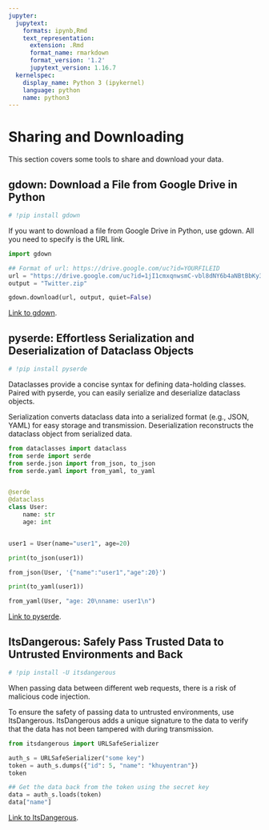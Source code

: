 ```yaml
---
jupyter:
  jupytext:
    formats: ipynb,Rmd
    text_representation:
      extension: .Rmd
      format_name: rmarkdown
      format_version: '1.2'
      jupytext_version: 1.16.7
  kernelspec:
    display_name: Python 3 (ipykernel)
    language: python
    name: python3
---
```


# Sharing and Downloading


This section covers some tools to share and download your data.


## gdown: Download a File from Google Drive in Python

```python
# !pip install gdown 
```

If you want to download a file from Google Drive in Python, use gdown. All you need to specify is the URL link.

```python
import gdown

## Format of url: https://drive.google.com/uc?id=YOURFILEID
url = "https://drive.google.com/uc?id=1jI1cmxqnwsmC-vbl8dNY6b4aNBtBbKy3"
output = "Twitter.zip"

gdown.download(url, output, quiet=False)
```

[Link to gdown](https://pypi.org/project/gdown/).


## pyserde: Effortless Serialization and Deserialization of Dataclass Objects

```python
# !pip install pyserde
```

Dataclasses provide a concise syntax for defining data-holding classes. Paired with pyserde, you can easily serialize and deserialize dataclass objects. 

Serialization converts dataclass data into a serialized format (e.g., JSON, YAML) for easy storage and transmission. Deserialization reconstructs the dataclass object from serialized data.

```python
from dataclasses import dataclass
from serde import serde
from serde.json import from_json, to_json
from serde.yaml import from_yaml, to_yaml


@serde
@dataclass
class User:
    name: str
    age: int


user1 = User(name="user1", age=20)
```

```python
print(to_json(user1))
```

```python
from_json(User, '{"name":"user1","age":20}')
```

```python
print(to_yaml(user1))
```

```python
from_yaml(User, "age: 20\nname: user1\n")
```

[Link to pyserde](https://github.com/yukinarit/pyserde).


## ItsDangerous: Safely Pass Trusted Data to Untrusted Environments and Back

```python
# !pip install -U itsdangerous
```

When passing data between different web requests, there is a risk of malicious code injection.

To ensure the safety of passing data to untrusted environments, use ItsDangerous. ItsDangerous adds a unique signature to the data to verify that the data has not been tampered with during transmission.

```python
from itsdangerous import URLSafeSerializer

auth_s = URLSafeSerializer("some key")
token = auth_s.dumps({"id": 5, "name": "khuyentran"})
token
```

```python
## Get the data back from the token using the secret key
data = auth_s.loads(token)
data["name"]
```

[Link to ItsDangerous](https://github.com/pallets/itsdangerous/).
